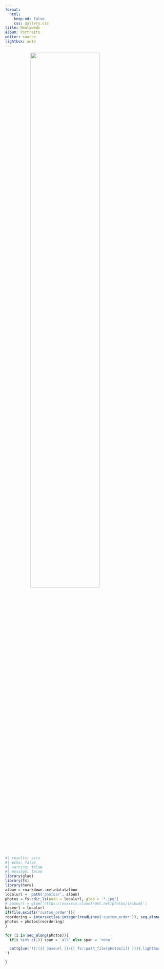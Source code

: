 ```yaml
---
format:
  html:
    keep-md: false
    css: gallery.css
title: Newlyweds
album: Portraits
editor: source
lightbox: auto
---
```


<!-- :::{.column-page  style="background-image: url('../images/white_wall_hash.webp');"} -->
![](images/wedding_title3.png){width=67% style="margin-left: auto; margin-right: auto;display: block;" .nolightbox fig-alt='logo'}

<!-- Click to open the viewer in full screen.  -->

<!-- 사진을 클릭하면 전체 화면 보기 창이 열립니다. -->



::: gallery

::: column-page


```r
#| results: asis
#| echo: false
#| warning: false
#| message: false
library(glue)
library(fs)
library(here)
album = rmarkdown::metadata$album
localurl =  path('photos/', album)
photos = fs::dir_ls(path = localurl, glob = '*.jpg')
# baseurl = glue('https://xxxxxxx.cloudfront.net/photos/{album}')
baseurl = localurl
if(file.exists('custom_order')){
reordering = intersect(as.integer(readLines('custom_order')), seq_along(photos))
photos = photos[reordering]
}
  
for (i in seq_along(photos)){
  if(i %in% c(1)) span = 'all' else span = 'none'

  cat(glue('![]({{ baseurl }}/{{ fs::path_file(photos[i]) }}){.lightbox style="column-span: {{ span }};" group="newly"}', .open = '{{', .close = '}}'), '
')

}
```
:::

:::